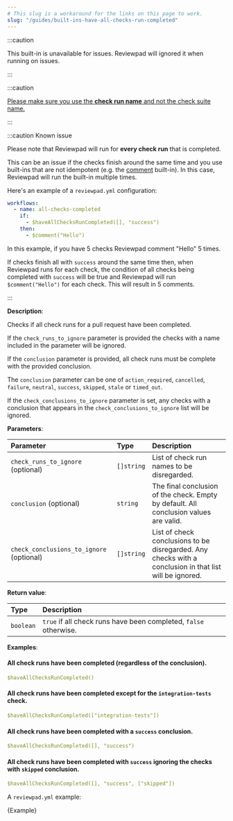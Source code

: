 ```yaml
---
# This slug is a workaround for the links on this page to work.
slug: "/guides/built-ins-have-all-checks-run-completed"
---
```



:::caution

This built-in is unavailable for issues. Reviewpad will ignored it when running on issues.

:::

:::caution

[Please make sure you use the **check run name** and not the check suite name.](../troubleshooting#use-check-run-name)

:::

:::caution Known issue

Please note that Reviewpad will run for **every check run** that is completed.

This can be an issue if the checks finish around the same time and you use built-ins that are not idempotent (e.g. the [comment](./built-ins#comment) built-in).
In this case, Reviewpad will run the built-in multiple times.

Here's an example of a `reviewpad.yml` configuration:

```yml
workflows:
  - name: all-checks-completed
    if:
      - $haveAllChecksRunCompleted([], "success")
    then:
      - $comment("Hello")
```

In this example, if you have 5 checks Reviewpad comment "Hello" 5 times.

If checks finish all with `success` around the same time then,
when Reviewpad runs for each check, the condition of all checks being completed with `success` will be true
and Reviewpad will run `$comment("Hello")` for each check. This will result in 5 comments.

:::

**Description**:

Checks if all check runs for a pull request have been completed.

If the `check_runs_to_ignore` parameter is provided the checks with a name included in the parameter will be ignored.

If the `conclusion` parameter is provided, all check runs must be complete with the provided conclusion.

The `conclusion` parameter can be one of `action_required`, `cancelled`, `failure`, `neutral`, `success`, `skipped`, `stale` or `timed_out`.

If the `check_conclusions_to_ignore` parameter is set, any checks with a conclusion that appears in the `check_conclusions_to_ignore` list will be ignored.

**Parameters**:

| Parameter                                | Type       | Description                                                                                             |
| :----------------------------------------| :--------- | :-------------------------------------------------------------------------------------------------------|
| `check_runs_to_ignore` (optional)        | `[]string` | List of check run names to be disregarded.                                                              |
| `conclusion` (optional)                  | `string`   | The final conclusion of the check. Empty by default. All conclusion values are valid.                   |
| `check_conclusions_to_ignore` (optional) | `[]string` | List of check conclusions to be disregarded. Any checks with a conclusion in that list will be ignored. |

**Return value**:

| Type       | Description                                                      |
| :--------- | :----------------------------------------------------------------|
| `boolean`  | `true` if all check runs have been completed, `false` otherwise. |

**Examples**:

#### All check runs have been completed (regardless of the conclusion).
```yml
$haveAllChecksRunCompleted()
```

#### All check runs have been completed except for the `integration-tests` check.
```yml
$haveAllChecksRunCompleted(["integration-tests"])
```

#### All check runs have been completed with a `success` conclusion.
```yml
$haveAllChecksRunCompleted([], "success")
```


#### All check runs have been completed with `success` ignoring the checks with `skipped` conclusion.
```yml
$haveAllChecksRunCompleted([], "success", ["skipped"])
```

A `reviewpad.yml` example:

<CodeBlock language="yml" title="reviewpad.yml">{Example}</CodeBlock>
